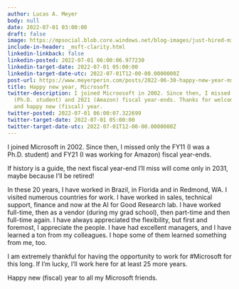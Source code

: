 ```yaml
---
author: Lucas A. Meyer
body: null
date: 2022-07-01 03:00:00
draft: false
image: https://mpsocial.blob.core.windows.net/blog-images/just-hired-microsoft.jpg
include-in-header: _msft-clarity.html
linkedin-linkback: false
linkedin-posted: 2022-07-01 06:00:06.977230
linkedin-target-date: 2022-07-01 05:00:00
linkedin-target-date-utc: 2022-07-01T12-00-00.0000000Z
post-url: https://www.meyerperin.com/posts/2022-06-30-happy-new-year-msft.html
title: Happy new year, Microsoft
twitter-description: I joined Microosoft in 2002. Since then, I missed only the 2011
  (Ph.D. student) and 2021 (Amazon) fiscal year-ends. Thanks for welcoming me back,
  and happy new (fiscal) year.
twitter-posted: 2022-07-01 06:00:07.322699
twitter-target-date: 2022-07-01 05:00:00
twitter-target-date-utc: 2022-07-01T12-00-00.0000000Z
---
```


I joined Microsoft in 2002. Since then, I missed only the FY11 (I was a Ph.D. student) and FY21 (I was working for Amazon) fiscal year-ends. 

If history is a guide, the next fiscal year-end I'll miss will come only in 2031, maybe because I'll be retired!

In these 20 years, I have worked in Brazil, in Florida and in Redmond, WA. I visited numerous countries for work. I have worked in sales, technical support, finance and now at the AI for Good Research lab. 
I have worked full-time, then as a vendor (during my grad school), then part-time and then full-time again. I have always appreciated the flexibility, but first and foremost, I appreciate the people. 
I have had excellent managers, and I have learned a ton from my colleagues. I hope some of them learned something from me, too.

I am extremely thankful for having the opportunity to work for #Microsoft for this long. If I'm lucky, I'll work here for at least 25 more years.

Happy new (fiscal) year to all my Microsoft friends.



